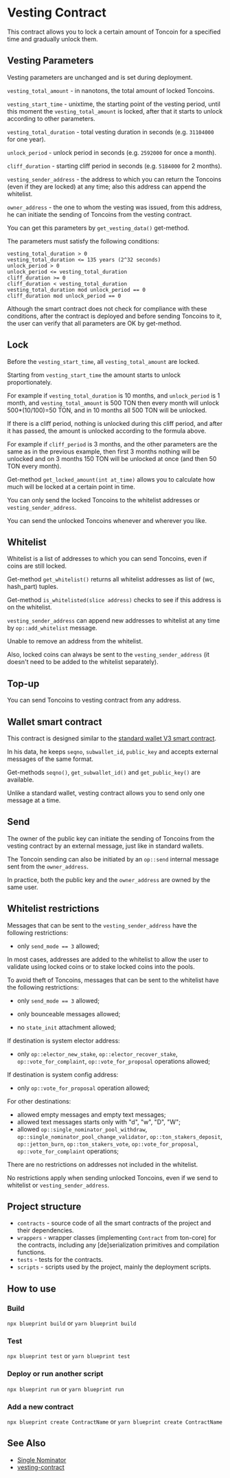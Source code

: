 # Vesting Contract

This contract allows you to lock a certain amount of Toncoin for a specified time and gradually unlock them.

## Vesting Parameters

Vesting parameters are unchanged and is set during deployment.

`vesting_total_amount` - in nanotons, the total amount of locked Toncoins.

`vesting_start_time` - unixtime, the starting point of the vesting period, until this moment the `vesting_total_amount` is locked, after that it starts to unlock according to other parameters.

`vesting_total_duration` - total vesting duration in seconds (e.g. `31104000` for one year).

`unlock_period` - unlock period in seconds (e.g. `2592000` for once a month).

`cliff_duration` - starting cliff period in seconds (e.g. `5184000` for 2 months).

`vesting_sender_address` - the address to which you can return the Toncoins (even if they are locked) at any time; also this address can append the whitelist.

`owner_address` - the one to whom the vesting was issued, from this address, he can initiate the sending of Toncoins from the vesting contract.

You can get this parameters by `get_vesting_data()` get-method.

The parameters must satisfy the following conditions:

```
vesting_total_duration > 0
vesting_total_duration <= 135 years (2^32 seconds)
unlock_period > 0
unlock_period <= vesting_total_duration
cliff_duration >= 0
cliff_duration < vesting_total_duration
vesting_total_duration mod unlock_period == 0
cliff_duration mod unlock_period == 0
```

Although the smart contract does not check for compliance with these conditions, after the contract is deployed and before sending Toncoins to it, the user can verify that all parameters are OK by get-method.

## Lock

Before the `vesting_start_time`, all `vesting_total_amount` are locked.

Starting from `vesting_start_time` the amount starts to unlock proportionately.

For example if `vesting_total_duration` is 10 months, and `unlock_period` is 1 month, and `vesting_total_amount` is 500 TON then every month will unlock 500*(10/100)=50 TON, and in 10 months all 500 TON will be unlocked.

If there is a cliff period, nothing is unlocked during this cliff period, and after it has passed, the amount is unlocked according to the formula above.

For example if `cliff_period` is 3 months, and the other parameters are the same as in the previous example, then first 3 months nothing will be unlocked and on 3 months 150 TON will be unlocked at once (and then 50 TON every month).

Get-method `get_locked_amount(int at_time)` allows you to calculate how much will be locked at a certain point in time.

You can only send the locked Toncoins to the whitelist addresses or `vesting_sender_address`.

You can send the unlocked Toncoins whenever and wherever you like.

## Whitelist

Whitelist is a list of addresses to which you can send Toncoins, even if coins are still locked.

Get-method `get_whitelist()` returns all whitelist addresses as list of (wc, hash_part) tuples.

Get-method `is_whitelisted(slice address)` checks to see if this address is on the whitelist.

`vesting_sender_address` can append new addresses to whitelist at any time by `op::add_whitelist` message.

Unable to remove an address from the whitelist.

Also, locked coins can always be sent to the `vesting_sender_address` (it doesn't need to be added to the whitelist separately).

## Top-up

You can send Toncoins to vesting contract from any address.

## Wallet smart contract

This contract is designed similar to the [standard wallet V3 smart contract](https://github.com/ton-blockchain/ton/blob/master/crypto/smartcont/wallet3-code.fc).

In his data, he keeps `seqno`, `subwallet_id`, `public_key` and accepts external messages of the same format.

Get-methods `seqno()`, `get_subwallet_id()` and `get_public_key()` are available.

Unlike a standard wallet, vesting contract allows you to send only one message at a time.

## Send

The owner of the public key can initiate the sending of Toncoins from the vesting contract by an external message, just like in standard wallets.

The Toncoin sending can also be initiated by an `op::send` internal message sent from the `owner_address`.

In practice, both the public key and the `owner_address` are owned by the same user.

## Whitelist restrictions

Messages that can be sent to the `vesting_sender_address` have the following restrictions:

- only `send_mode == 3` allowed;


In most cases, addresses are added to the whitelist to allow the user to validate using locked coins or to stake locked coins into the pools.

To avoid theft of Toncoins, messages that can be sent to the whitelist have the following restrictions:

- only `send_mode == 3` allowed;

- only bounceable messages allowed;

- no `state_init` attachment allowed;

If destination is system elector address:

- only `op::elector_new_stake`, `op::elector_recover_stake`, `op::vote_for_complaint`, `op::vote_for_proposal` operations allowed;

If destination is system config address:

- only `op::vote_for_proposal` operation allowed;

For other destinations:

- allowed empty messages and empty text messages;
- allowed text messages starts only with "d", "w", "D", "W";
- allowed `op::single_nominator_pool_withdraw`, `op::single_nominator_pool_change_validator`, `op::ton_stakers_deposit`, `op::jetton_burn`, `op::ton_stakers_vote`, `op::vote_for_proposal`, `op::vote_for_complaint` operations;

There are no restrictions on addresses not included in the whitelist.

No restrictions apply when sending unlocked Toncoins, even if we send to whitelist or `vesting_sender_address`.

## Project structure

-   `contracts` - source code of all the smart contracts of the project and their dependencies.
-   `wrappers` - wrapper classes (implementing `Contract` from ton-core) for the contracts, including any [de]serialization primitives and compilation functions.
-   `tests` - tests for the contracts.
-   `scripts` - scripts used by the project, mainly the deployment scripts.

## How to use

### Build

`npx blueprint build` or `yarn blueprint build`

### Test

`npx blueprint test` or `yarn blueprint test`

### Deploy or run another script

`npx blueprint run` or `yarn blueprint run`

### Add a new contract

`npx blueprint create ContractName` or `yarn blueprint create ContractName`

## See Also

* [Single Nominator](/participate/network-maintenance/single-nominator)
* [vesting-contract](https://github.com/ton-blockchain/vesting-contract)
